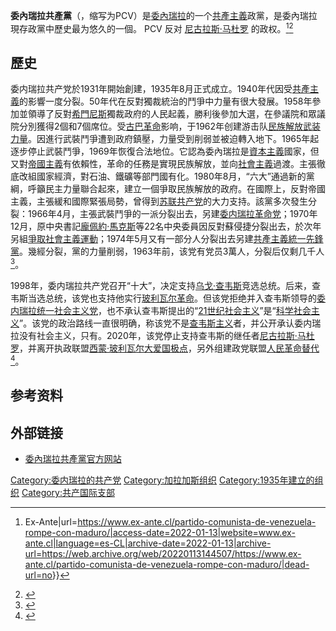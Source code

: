 {{翻譯品質不佳}}{{Infobox Political Party
| 名字         = 委內瑞拉共產黨
| native_name  = Partido Comunista de Venezuela
| logo         = PCV-LOGO.png
| logo_size    = 150px
| colorcode    = red
| 总书记       = [[奥斯卡·菲格拉|奥斯卡·菲格拉]]
| 口號         = “社会主义依然是人民的希望！”
| 建立         = {{Start date|1931|3|5}}
| 總部         = [[加拉加斯|加拉加斯]]
| 黨報         = 《[[人民论坛_(委内瑞拉)|人民论坛]]》
| 青年组织     = [[委内瑞拉共产主义青年|委内瑞拉共产主义青年]]
| wing1_title  = [[准军事组织|准军事组织]]
| wing1        = [[民族解放武装力量|民族解放武装力量]]（1962年－1966年）
| 意識形態     = [[共產主義|共產主義]]<br />[[馬克思列寧主義|馬克思列寧主義]]
| 政治立場     = [[左翼|左翼]]
| national     = [[人民革命替代|人民革命替代]]（2020年至今）<br>[[西蒙·玻利瓦尔大爱国极点|西蒙·玻利瓦尔大爱国极点]]（2011年－2020年）
| 國際組織     = [[共产党和工人党国际会议|共产党和工人党国际会议]]<br>[[国际共产主义研讨会|国际共产主义研讨会]]（历史上）<br>[[共产国际|共产国际]]（历史上）
| affiliation1_title = 美洲组织
| affiliation1 = [[圣保罗论坛|圣保罗论坛]]
| 党歌         = 《[[国际歌|国际歌]]》
| 官方色彩     = [[红色|红色]]和[[黄色|黄色]]
| seats1_title = [[全国代表大会_(委内瑞拉)|全国代表大会]]
| seats1       = {{Infobox political party/seats|1|277|hex=red}}
| seats2_title = [[拉美议会|拉美议会]]
| seats2       = {{Infobox political party/seats|1|12|hex=red}}
| seats3_title = [[南方共同市场议会|南方共同市场议会]]
| seats3       = {{Infobox political party/seats|1|23|hex=red}}
| seats4_title = [[委内瑞拉行政区划|州议会]]
| seats4       = {{Infobox political party/seats|18|251|hex=red}}
| seats5_title = 州长
| seats5       = {{Infobox political party/seats|0|23|hex=red}}
| seats6_title = 市长
| seats6       = {{Infobox political party/seats|1|335|hex=red}}
| seats7_title = 市政委员会
| seats7       = {{Infobox political party/seats|138|2459|hex=red}}
| website      = http://www.pcv-venezuela.org/
| 國家         = 委內瑞拉
}}
{{共产党}}
'''委內瑞拉共產黨'''（{{lang-es|Partido Comunista de Venezuela}}，缩写为PCV）是[[委內瑞拉|委內瑞拉]]的一个[[共產主義|共產主義]]政黨，是委內瑞拉現存政黨中歷史最为悠久的一個。 PCV 反对 [[尼古拉斯·马杜罗|尼古拉斯·马杜罗]] 的政权。<ref>{{Cite web|date=2020-11-19|title=委内瑞拉共产党与马杜罗决裂 {{!}} Ex-Ante|url=https://www.ex-ante.cl/partido-comunista-de-venezuela-rompe-con-maduro/|access-date=2022-01-13|website=www.ex-ante.cl|language=es-CL|archive-date=2022-01-13|archive-url=https://web.archive.org/web/20220113144507/https://www.ex-ante.cl/partido-comunista-de-venezuela-rompe-con-maduro/|dead-url=no}}</ref><ref>{{Cite web|last=Tiempo|first=Casa Editorial El|title=委内瑞拉共产党人成为马杜罗的坚定反对者|url=https://www.portafolio.co/internacional/el-comunista-venezolano-que-se-convirtio-en-ferreo-opositor-de-maduro-549191|access-date=2022-01-13|website=Portafolio.co|language=es|archive-date=2022-01-13|archive-url=https://web.archive.org/web/20220113145047/https://www.portafolio.co/internacional/el-comunista-venezolano-que-se-convirtio-en-ferreo-opositor-de-maduro-549191|dead-url=no}}</ref>

==歷史==
委内瑞拉共产党於1931年開始創建，1935年8月正式成立。1940年代因受[[共產主義|共產主義]]的影響一度分裂。50年代在反對獨裁統治的鬥爭中力量有很大發展。1958年參加並領導了反對[[马科斯·佩雷斯·希门内斯|希門尼斯]]獨裁政府的人民起義，勝利後參加大選，在參議院和眾議院分別獲得2個和7個席位。受[[古巴革命|古巴革命]]影响，于1962年创建游击队[[民族解放武装力量|民族解放武装力量]]。因進行武裝鬥爭遭到政府鎮壓，力量受到削弱並被迫轉入地下。1965年起逐步停止武裝鬥爭，1969年恢復合法地位。它認為委內瑞拉是[[資本主義|資本主義]]國家，但又對[[帝國主義|帝國主義]]有依賴性，革命的任務是實現民族解放，並向[[社會主義|社會主義]]過渡。主張徹底改組國家經濟，對石油、鐵礦等部門國有化。1980年8月，“六大”通過新的黨綱，呼籲民主力量聯合起來，建立一個爭取民族解放的政府。在國際上，反對帝國主義，主張緩和國際緊張局勢，曾得到[[苏联共产党|苏联共产党]]的大力支持。該黨多次發生分裂：1966年4月，主張武裝鬥爭的一派分裂出去，另建[[委内瑞拉革命党|委内瑞拉革命党]]；1970年12月，原中央書記[[龐佩約·馬克斯|龐佩約·馬克斯]]等22名中央委員因反對蘇侵捷分裂出去，於次年另組[[争取社会主义运动_(委内瑞拉)|爭取社會主義運動]]；1974年5月又有一部分人分裂出去另建[[共產主義統一先鋒黨|共產主義統一先鋒黨]]。幾經分裂，黨的力量削弱，1963年前，该党有党员3萬人，分裂后仅剩几千人<ref>{{cite book |author=[[中共中央对外联络部|中共中央对外联络部]]《各国共产党总览》编辑委员会 |title= 各国共产党总览 |publisher= 当代世界出版社  |date=2000年1月 |isbn= 7-80115-132-1 }}</ref>。

1998年，委内瑞拉共产党召开“十大”，决定支持[[乌戈·查韦斯|乌戈·查韦斯]]竞选总统。后来，查韦斯当选总统，该党也支持他实行[[玻利瓦尔革命|玻利瓦尔革命]]。但该党拒绝并入查韦斯领导的[[委内瑞拉统一社会主义党|委内瑞拉统一社会主义党]]，也不承认查韦斯提出的“[[21世纪社会主义|21世纪社会主义]]”是“[[科学社会主义|科学社会主义]]”。该党的政治路线一直很明确，称该党不是[[查韦斯主义|查韦斯主义]]者，并公开承认委内瑞拉没有社会主义，只有{{le|食利资本主义|Rentier capitalism}}。2020年，该党停止支持查韦斯的继任者[[尼古拉斯·马杜罗|尼古拉斯·马杜罗]]，并离开执政联盟[[西蒙·玻利瓦尔大爱国极点|西蒙·玻利瓦尔大爱国极点]]，另外组建政党联盟[[人民革命替代|人民革命替代]]<ref>{{Cite web |url=https://canaldenoticia.com/venezuela-no-socialismo-segun-pcv/ |title=En Venezuela no hay socialismo |access-date=2020-12-05 |archive-date=2020-04-22 |archive-url=https://web.archive.org/web/20200422132830/https://canaldenoticia.com/venezuela-no-socialismo-segun-pcv/ |dead-url=yes }}</ref>。

==参考资料==
{{reflist}}

==外部链接==
*[http://prensapcv.wordpress.com/ 委內瑞拉共產黨官方网站]{{Wayback|url=http://prensapcv.wordpress.com/ |date=20130517113519 }}

[[Category:委内瑞拉的共产党|Category:委内瑞拉的共产党]]
[[Category:加拉加斯组织|Category:加拉加斯组织]]
[[Category:1935年建立的组织|Category:1935年建立的组织]]
[[Category:共产国际支部|Category:共产国际支部]]